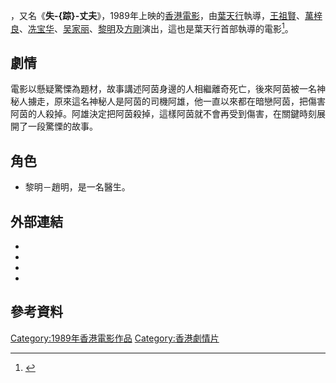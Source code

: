 {{not|城市獵人}}
{{Infobox Film
| name             = 都市猎人
| original_name    = {{lang|en|''Missing Man''}}
| image            = File:電影《都市獵人》影碟封面.jpg
| caption          = 電影《都市獵人》影碟封面
| director         = [[葉天行|葉天行]]
| producer_2       = 張榮華、李永來
| producer         = 方源盛
| story            = 
| writer           = [[方源盛|方源盛]]、[[葉天行|葉天行]]
| narrator         = 
| starring         = [[王祖賢|王祖賢]]<br />[[萬梓良|萬梓良]]<br />[[冼宝华|冼宝华]]<br />[[吴家丽|吴家丽]]<br />[[黎明|黎明]]<br  />[[方剛_(演員)|方剛]]
| music            = 鄧少林
| cinematography   = 范銓霖
| editing          = 蔡雄
| studio           = 
| distributor      = [[銀都機構有限公司|銀都機構有限公司]]
| released         = {{BHKG}}：{{film date|1989|8|24}}{{KOR}}：{{start date|1989|10|7}}
| rate             = 
| runtime          = 88分鐘
| country          = {{英屬香港電影}}
| language         = 粤语
| imdb_id          = tt0097245
| amg_id           = 
| budget           = 
| gross            = [[HK$|HK$]] 2,839,802.00
| preceded_by      = 
| followed_by      = 
}}

{{engname|《'''都市猎人'''》|''Missing Man''}}，又名《'''失-{踪}-丈夫'''》，1989年上映的[[香港電影|香港電影]]，由[[葉天行|葉天行]]執導，[[王祖賢|王祖賢]]、[[萬梓良|萬梓良]]、[[冼宝华|冼宝华]]、[[吴家丽|吴家丽]]、[[黎明|黎明]]及[[方剛_(演員)|方剛]]演出，這也是葉天行首部執導的電影<ref>{{Cite book | author =家明| title =溜走的激情－80年代香港電影|location =香港|publisher =[[香港電影評論學會|香港電影評論學會]]| date =2009-09| pages =第270頁| ISBN =9789628271658|language =zh-hk}}</ref>。

==劇情==
電影以懸疑驚慄為題材，故事講述阿茵身邊的人相繼離奇死亡，後來阿茵被一名神秘人擄走，原來這名神秘人是阿茵的司機阿雄，他一直以來都在暗戀阿茵，把傷害阿茵的人殺掉。阿雄決定把阿茵殺掉，這樣阿茵就不會再受到傷害，在關鍵時刻展開了一段驚慄的故事。

==角色==
* 黎明－趙明，是一名醫生。

==外部連結==
*{{hkmdb title|7202}}
*{{Mtime|79027}}
*{{douban}}
*{{imdb title|0097245}}
==參考資料==
{{reflist}}
{{portal bar|電影}}
{{黎明}}
{{香港電影小作品}}
[[Category:1989年香港電影作品|Category:1989年香港電影作品]]
[[Category:香港劇情片|Category:香港劇情片]]